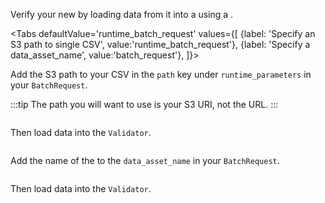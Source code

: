
Verify your new <TechnicalTag tag="datasource" text="Data Source" /> by loading data from it into a <TechnicalTag tag="validator" text="Validator" /> using a <TechnicalTag tag="batch_request" text="Batch Request" />.

<Tabs
  defaultValue='runtime_batch_request'
  values={[
  {label: 'Specify an S3 path to single CSV', value:'runtime_batch_request'},
  {label: 'Specify a data_asset_name', value:'batch_request'},
  ]}>

<TabItem value="runtime_batch_request">

Add the S3 path to your CSV in the `path` key under `runtime_parameters` in your `BatchRequest`.

:::tip
The path you will want to use is your S3 URI, not the URL.
:::

```python name="docs/docusaurus/docs/snippets/inferred_and_runtime_yaml_example.py path batch_request"
```

Then load data into the `Validator`.

```python name="docs/docusaurus/docs/snippets/inferred_and_runtime_yaml_example.py get_validator 1"
```

</TabItem>

<TabItem value="batch_request">

Add the name of the <TechnicalTag tag="data_asset" text="Data Asset" /> to the `data_asset_name` in your `BatchRequest`.

```python name="docs/docusaurus/docs/snippets/inferred_and_runtime_yaml_example.py batch_request"
```

Then load data into the `Validator`.

```python name="docs/docusaurus/docs/snippets/inferred_and_runtime_yaml_example.py get_validator"
```

</TabItem>

</Tabs>